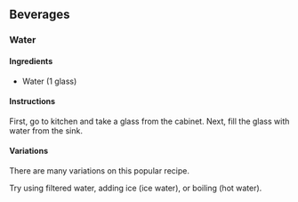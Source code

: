 ## Beverages {-}

### Water {-}

#### Ingredients {-}

* Water (1 glass)

#### Instructions {-}

First, go to kitchen and take a glass from the cabinet. Next, fill the glass with water from the sink.

#### Variations {-}

There are many variations on this popular recipe. 

Try using filtered water, adding ice (ice water), or boiling (hot water).
